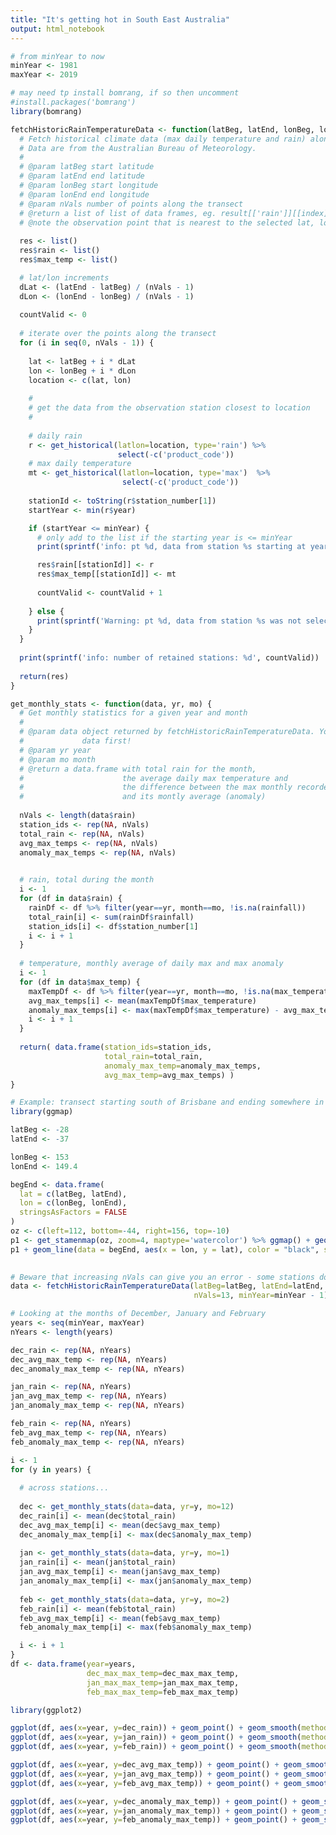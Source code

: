 ```yaml
---
title: "It's getting hot in South East Australia"
output: html_notebook
---
```


```r
# from minYear to now
minYear <- 1981
maxYear <- 2019
```

```r
# may need tp install bomrang, if so then uncomment
#install.packages('bomrang')
library(bomrang)
```

```r
fetchHistoricRainTemperatureData <- function(latBeg, latEnd, lonBeg, lonEnd, nVals, minYear) {
  # Fetch historical climate data (max daily temperature and rain) along a transect
  # Data are from the Australian Bureau of Meteorology.
  #
  # @param latBeg start latitude
  # @param latEnd end latitude
  # @param lonBeg start longitude
  # @param lonEnd end longitude
  # @param nVals number of points along the transect
  # @return a list of list of data frames, eg. result[['rain']][[index]]
  # @note the observation point that is nearest to the selected lat, lon location is chosen
  
  res <- list()
  res$rain <- list()
  res$max_temp <- list()

  # lat/lon increments
  dLat <- (latEnd - latBeg) / (nVals - 1)
  dLon <- (lonEnd - lonBeg) / (nVals - 1)
  
  countValid <- 0
  
  # iterate over the points along the transect
  for (i in seq(0, nVals - 1)) {
    
    lat <- latBeg + i * dLat
    lon <- lonBeg + i * dLon
    location <- c(lat, lon)
    
    #
    # get the data from the observation station closest to location
    #
    
    # daily rain
    r <- get_historical(latlon=location, type='rain') %>%
                        select(-c('product_code'))
    # max daily temperature
    mt <- get_historical(latlon=location, type='max')  %>%
                         select(-c('product_code'))
    
    stationId <- toString(r$station_number[1])
    startYear <- min(r$year)

    if (startYear <= minYear) {
      # only add to the list if the starting year is <= minYear
      print(sprintf('info: pt %d, data from station %s starting at year %d will be used', i, stationId, startYear))

      res$rain[[stationId]] <- r
      res$max_temp[[stationId]] <- mt
      
      countValid <- countValid + 1
      
    } else {
      print(sprintf('Warning: pt %d, data from station %s was not selected because %d > %d', i, stationId, startYear, minYear))
    }
  }
  
  print(sprintf('info: number of retained stations: %d', countValid))
  
  return(res)
}
```

```r
get_monthly_stats <- function(data, yr, mo) {
  # Get monthly statistics for a given year and month
  #
  # @param data object returned by fetchHistoricRainTemperatureData. You need to retrieve the 
  #             data first!
  # @param yr year
  # @param mo month
  # @return a data.frame with total rain for the month, 
  #                      the average daily max temperature and 
  #                      the difference between the max monthly recorded temperature
  #                      and its montly average (anomaly)
  
  nVals <- length(data$rain)
  station_ids <- rep(NA, nVals)
  total_rain <- rep(NA, nVals)
  avg_max_temps <- rep(NA, nVals)
  anomaly_max_temps <- rep(NA, nVals)

  
  # rain, total during the month
  i <- 1
  for (df in data$rain) {
    rainDf <- df %>% filter(year==yr, month==mo, !is.na(rainfall))
    total_rain[i] <- sum(rainDf$rainfall)
    station_ids[i] <- df$station_number[1]
    i <- i + 1
  }
  
  # temperature, monthly average of daily max and max anomaly
  i <- 1
  for (df in data$max_temp) {
    maxTempDf <- df %>% filter(year==yr, month==mo, !is.na(max_temperature))
    avg_max_temps[i] <- mean(maxTempDf$max_temperature)
    anomaly_max_temps[i] <- max(maxTempDf$max_temperature) - avg_max_temps[i]
    i <- i + 1
  }
    
  return( data.frame(station_ids=station_ids,
                     total_rain=total_rain, 
                     anomaly_max_temp=anomaly_max_temps, 
                     avg_max_temp=avg_max_temps) )
}
```
```r
# Example: transect starting south of Brisbane and ending somewhere in Victoria
library(ggmap)

latBeg <- -28
latEnd <- -37

lonBeg <- 153
lonEnd <- 149.4

begEnd <- data.frame(
  lat = c(latBeg, latEnd),
  lon = c(lonBeg, lonEnd),
  stringsAsFactors = FALSE
)
oz <- c(left=112, bottom=-44, right=156, top=-10)
p1 <- get_stamenmap(oz, zoom=4, maptype='watercolor') %>% ggmap() + geom_point(data = begEnd, aes(x = lon, y = lat), color = "black", size = 2)
p1 + geom_line(data = begEnd, aes(x = lon, y = lat), color = "black", size = 0.5)
  
```
```r
# Beware that increasing nVals can give you an error - some stations don't have data
data <- fetchHistoricRainTemperatureData(latBeg=latBeg, latEnd=latEnd, lonBeg=lonBeg, lonEnd=lonEnd, 
                                         nVals=13, minYear=minYear - 1) # want recordings to start the previous year
```

```r
# Looking at the months of December, January and February
years <- seq(minYear, maxYear)
nYears <- length(years)

dec_rain <- rep(NA, nYears)
dec_avg_max_temp <- rep(NA, nYears)
dec_anomaly_max_temp <- rep(NA, nYears)

jan_rain <- rep(NA, nYears)
jan_avg_max_temp <- rep(NA, nYears)
jan_anomaly_max_temp <- rep(NA, nYears)

feb_rain <- rep(NA, nYears)
feb_avg_max_temp <- rep(NA, nYears)
feb_anomaly_max_temp <- rep(NA, nYears)

i <- 1
for (y in years) {
  
  # across stations...
  
  dec <- get_monthly_stats(data=data, yr=y, mo=12)
  dec_rain[i] <- mean(dec$total_rain)
  dec_avg_max_temp[i] <- mean(dec$avg_max_temp)
  dec_anomaly_max_temp[i] <- max(dec$anomaly_max_temp)
  
  jan <- get_monthly_stats(data=data, yr=y, mo=1)
  jan_rain[i] <- mean(jan$total_rain)
  jan_avg_max_temp[i] <- mean(jan$avg_max_temp)
  jan_anomaly_max_temp[i] <- max(jan$anomaly_max_temp)
  
  feb <- get_monthly_stats(data=data, yr=y, mo=2)
  feb_rain[i] <- mean(feb$total_rain)
  feb_avg_max_temp[i] <- mean(feb$avg_max_temp)
  feb_anomaly_max_temp[i] <- max(feb$anomaly_max_temp)

  i <- i + 1
}
df <- data.frame(year=years, 
                 dec_max_max_temp=dec_max_max_temp, 
                 jan_max_max_temp=jan_max_max_temp,
                 feb_max_max_temp=feb_max_max_temp)
```
```r
library(ggplot2)

ggplot(df, aes(x=year, y=dec_rain)) + geom_point() + geom_smooth(method=lm) 
ggplot(df, aes(x=year, y=jan_rain)) + geom_point() + geom_smooth(method=lm) 
ggplot(df, aes(x=year, y=feb_rain)) + geom_point() + geom_smooth(method=lm)

ggplot(df, aes(x=year, y=dec_avg_max_temp)) + geom_point() + geom_smooth(method=lm) 
ggplot(df, aes(x=year, y=jan_avg_max_temp)) + geom_point() + geom_smooth(method=lm) 
ggplot(df, aes(x=year, y=feb_avg_max_temp)) + geom_point() + geom_smooth(method=lm)

ggplot(df, aes(x=year, y=dec_anomaly_max_temp)) + geom_point() + geom_smooth(method=lm) 
ggplot(df, aes(x=year, y=jan_anomaly_max_temp)) + geom_point() + geom_smooth(method=lm) 
ggplot(df, aes(x=year, y=feb_anomaly_max_temp)) + geom_point() + geom_smooth(method=lm)


```


